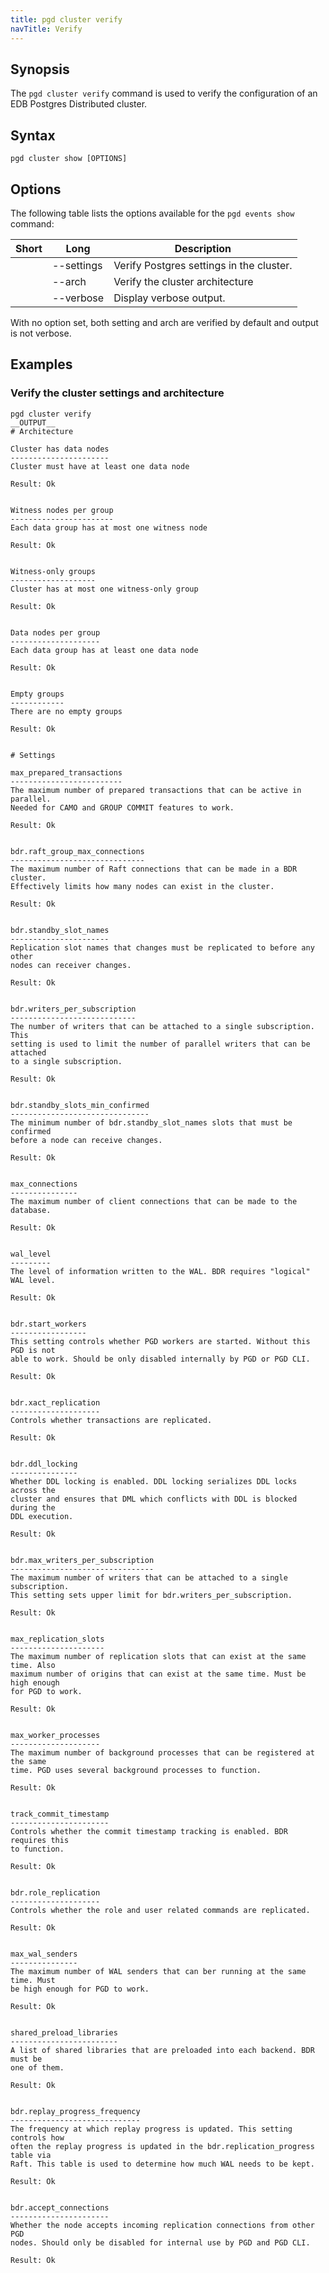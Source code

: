 ```yaml
---
title: pgd cluster verify
navTitle: Verify
---
```


## Synopsis

The `pgd cluster verify` command is used to verify the configuration of an EDB Postgres Distributed cluster.

## Syntax

```plaintext
pgd cluster show [OPTIONS]
```

## Options

The following table lists the options available for the `pgd events show` command:

| Short | Long       | Description                              |
|-------|------------|------------------------------------------|
|       | --settings | Verify Postgres settings in the cluster. |
|       | --arch     | Verify the cluster architecture          |
|       | --verbose  | Display verbose output.                  |

With no option set, both setting and arch are verified by default and output is not verbose.

## Examples

### Verify the cluster settings and architecture

```shell
pgd cluster verify
__OUTPUT__
# Architecture

Cluster has data nodes
----------------------
Cluster must have at least one data node

Result: Ok


Witness nodes per group
-----------------------
Each data group has at most one witness node

Result: Ok


Witness-only groups
-------------------
Cluster has at most one witness-only group

Result: Ok


Data nodes per group
--------------------
Each data group has at least one data node

Result: Ok


Empty groups
------------
There are no empty groups

Result: Ok


# Settings

max_prepared_transactions
-------------------------
The maximum number of prepared transactions that can be active in parallel.
Needed for CAMO and GROUP COMMIT features to work.

Result: Ok


bdr.raft_group_max_connections
------------------------------
The maximum number of Raft connections that can be made in a BDR cluster.
Effectively limits how many nodes can exist in the cluster.

Result: Ok


bdr.standby_slot_names
----------------------
Replication slot names that changes must be replicated to before any other
nodes can receiver changes.

Result: Ok


bdr.writers_per_subscription
----------------------------
The number of writers that can be attached to a single subscription. This
setting is used to limit the number of parallel writers that can be attached
to a single subscription.

Result: Ok


bdr.standby_slots_min_confirmed
-------------------------------
The minimum number of bdr.standby_slot_names slots that must be confirmed
before a node can receive changes.

Result: Ok


max_connections
---------------
The maximum number of client connections that can be made to the database.

Result: Ok


wal_level
---------
The level of information written to the WAL. BDR requires "logical" WAL level.

Result: Ok


bdr.start_workers
-----------------
This setting controls whether PGD workers are started. Without this PGD is not
able to work. Should be only disabled internally by PGD or PGD CLI.

Result: Ok


bdr.xact_replication
--------------------
Controls whether transactions are replicated.

Result: Ok


bdr.ddl_locking
---------------
Whether DDL locking is enabled. DDL locking serializes DDL locks across the
cluster and ensures that DML which conflicts with DDL is blocked during the
DDL execution.

Result: Ok


bdr.max_writers_per_subscription
--------------------------------
The maximum number of writers that can be attached to a single subscription.
This setting sets upper limit for bdr.writers_per_subscription.

Result: Ok


max_replication_slots
---------------------
The maximum number of replication slots that can exist at the same time. Also
maximum number of origins that can exist at the same time. Must be high enough
for PGD to work.

Result: Ok


max_worker_processes
--------------------
The maximum number of background processes that can be registered at the same
time. PGD uses several background processes to function.

Result: Ok


track_commit_timestamp
----------------------
Controls whether the commit timestamp tracking is enabled. BDR requires this
to function.

Result: Ok


bdr.role_replication
--------------------
Controls whether the role and user related commands are replicated.

Result: Ok


max_wal_senders
---------------
The maximum number of WAL senders that can ber running at the same time. Must
be high enough for PGD to work.

Result: Ok


shared_preload_libraries
------------------------
A list of shared libraries that are preloaded into each backend. BDR must be
one of them.

Result: Ok


bdr.replay_progress_frequency
-----------------------------
The frequency at which replay progress is updated. This setting controls how
often the replay progress is updated in the bdr.replication_progress table via
Raft. This table is used to determine how much WAL needs to be kept.

Result: Ok


bdr.accept_connections
----------------------
Whether the node accepts incoming replication connections from other PGD
nodes. Should only be disabled for internal use by PGD and PGD CLI.

Result: Ok
```